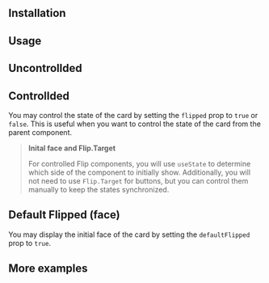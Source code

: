 
## Installation

<InstallScript packages="@gfazioli/mantine-flip" />

## Usage

<Demo data={demos.configurator} />

## Uncontrollded

<Demo data={demos.uncontrolled} />

## Controllded

You may control the state of the card by setting the `flipped` prop to `true` or `false`.
This is useful when you want to control the state of the card from the parent component.

<Demo data={demos.controlled} />

> **Inital face and Flip.Target**
>
> For controlled Flip components, you will use `useState` to determine which side of the component to initially show.
> Additionally, you will not need to use `Flip.Target` for buttons, but you can control them manually to keep the states synchronized.


## Default Flipped (face)

You may display the initial face of the card by setting the `defaultFlipped` prop to `true`.

<Demo data={demos.defaultFlipped} />

## More examples

<Demo data={demos.signin} />


